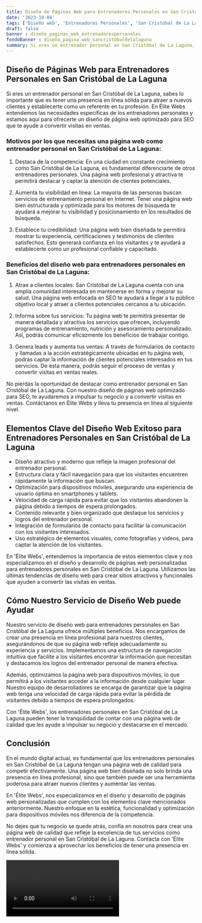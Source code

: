 ```yaml
---
title: Diseño de Páginas Web para Entrenadores Personales en San Cristóbal de La Laguna
date: '2023-10-04'
tags: ['Diseño web', 'Entrenadores Personales', 'San Cristóbal de La Laguna']
draft: false
banner : diseño_paginas_web_entrenadorespersonales
fondoBanner : diseño_pagina_web_sancristóbaldelalaguna
summary: Si eres un entrenador personal en San Cristóbal de La Laguna, sabes lo importante que es tener una presencia en línea sólida para atraer a nuevos clientes y establecerte como un referente en tu profesión. En Élite Webs entendemos las necesidades específicas de los entrenadores personales y estamos aquí para ofrecerte un diseño de página web optimizado para SEO que te ayude a convertir visitas en ventas.
---
```


## Diseño de Páginas Web para Entrenadores Personales en San Cristóbal de La Laguna

Si eres un entrenador personal en San Cristóbal de La Laguna, sabes lo importante que es tener una presencia en línea sólida para atraer a nuevos clientes y establecerte como un referente en tu profesión. En Élite Webs entendemos las necesidades específicas de los entrenadores personales y estamos aquí para ofrecerte un diseño de página web optimizado para SEO que te ayude a convertir visitas en ventas.

### Motivos por los que necesitas una página web como entrenador personal en San Cristóbal de La Laguna:

1. Destaca de la competencia: En una ciudad en constante crecimiento como San Cristóbal de La Laguna, es fundamental diferenciarte de otros entrenadores personales. Una página web profesional y atractiva te permitirá destacar y captar la atención de clientes potenciales.

2. Aumenta tu visibilidad en línea: La mayoría de las personas buscan servicios de entrenamiento personal en Internet. Tener una página web bien estructurada y optimizada para los motores de búsqueda te ayudará a mejorar tu visibilidad y posicionamiento en los resultados de búsqueda.

3. Establece tu credibilidad: Una página web bien diseñada te permitirá mostrar tu experiencia, certificaciones y testimonios de clientes satisfechos. Esto generará confianza en los visitantes y te ayudará a establecerte como un profesional confiable y capacitado.

### Beneficios del diseño web para entrenadores personales en San Cristóbal de La Laguna:

1. Atrae a clientes locales: San Cristóbal de La Laguna cuenta con una amplia comunidad interesada en mantenerse en forma y mejorar su salud. Una página web enfocada en SEO te ayudará a llegar a tu público objetivo local y atraer a clientes potenciales cercanos a tu ubicación.

2. Informa sobre tus servicios: Tu página web te permitirá presentar de manera detallada y atractiva los servicios que ofrecen, incluyendo programas de entrenamiento, nutrición y asesoramiento personalizado. Así, podrás comunicar eficazmente los beneficios de trabajar contigo.

3. Genera leads y aumenta tus ventas: A través de formularios de contacto y llamadas a la acción estratégicamente ubicadas en tu página web, podrás captar la información de clientes potenciales interesados en tus servicios. De esta manera, podrás seguir el proceso de ventas y convertir visitas en ventas reales.

No pierdas la oportunidad de destacar como entrenador personal en San Cristóbal de La Laguna. Con nuestro diseño de páginas web optimizado para SEO, te ayudaremos a impulsar tu negocio y a convertir visitas en ventas. Contáctanos en Élite Webs y lleva tu presencia en línea al siguiente nivel.

<GifSeo />

<Cta />

## Elementos Clave del Diseño Web Exitoso para Entrenadores Personales en San Cristóbal de La Laguna

- Diseño atractivo y moderno que refleje la imagen profesional del entrenador personal.
- Estructura clara y fácil navegación para que los visitantes encuentren rápidamente la información que buscan.
- Optimización para dispositivos móviles, asegurando una experiencia de usuario óptima en smartphones y tablets.
- Velocidad de carga rápida para evitar que los visitantes abandonen la página debido a tiempos de espera prolongados.
- Contenido relevante y bien organizado que destaque los servicios y logros del entrenador personal.
- Integración de formularios de contacto para facilitar la comunicación con los visitantes interesados.
- Uso estratégico de elementos visuales, como fotografías y videos, para captar la atención de los visitantes.

En 'Élite Webs', entendemos la importancia de estos elementos clave y nos especializamos en el diseño y desarrollo de páginas web personalizadas para entrenadores personales en San Cristóbal de La Laguna. Utilizamos las últimas tendencias de diseño web para crear sitios atractivos y funcionales que ayuden a convertir las visitas en ventas.

## Cómo Nuestro Servicio de Diseño Web puede Ayudar

Nuestro servicio de diseño web para entrenadores personales en San Cristóbal de La Laguna ofrece múltiples beneficios. Nos encargamos de crear una presencia en línea profesional para nuestros clientes, asegurándonos de que su página web refleje adecuadamente su experiencia y servicios. Implementamos una estructura de navegación intuitiva que facilite a los visitantes encontrar la información que necesitan y destacamos los logros del entrenador personal de manera efectiva.

Además, optimizamos la página web para dispositivos móviles, lo que permitirá a los visitantes acceder a la información desde cualquier lugar. Nuestro equipo de desarrolladores se encarga de garantizar que la página web tenga una velocidad de carga rápida para evitar la pérdida de visitantes debido a tiempos de espera prolongados.

Con 'Élite Webs', los entrenadores personales en San Cristóbal de La Laguna pueden tener la tranquilidad de contar con una página web de calidad que les ayude a impulsar su negocio y destacarse en el mercado.

## Conclusión

En el mundo digital actual, es fundamental que los entrenadores personales en San Cristóbal de La Laguna tengan una página web de calidad para competir efectivamente. Una página web bien diseñada no solo brinda una presencia en línea profesional, sino que también puede ser una herramienta poderosa para atraer nuevos clientes y aumentar las ventas.

En 'Élite Webs', nos especializamos en el diseño y desarrollo de páginas web personalizadas que cumplen con los elementos clave mencionados anteriormente. Nuestro enfoque en la estética, funcionalidad y optimización para dispositivos móviles nos diferencia de la competencia.

No dejes que tu negocio se quede atrás, confía en nosotros para crear una página web de calidad que refleje la excelencia de tus servicios como entrenador personal en San Cristóbal de La Laguna. Contacta con 'Élite Webs' y comienza a aprovechar los beneficios de tener una presencia en línea sólida.

<Video />

<CtaBot job='Entrenadores Personales' city='San Cristóbal de La Laguna'/>

<Gmaps query='San Cristóbal de La Laguna+españa+maps' />